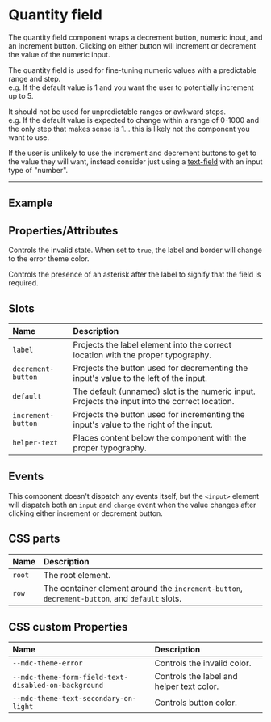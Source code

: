
<PageSection>

# Quantity field

The quantity field component wraps a decrement button, numeric input, and an increment button. Clicking on either button will increment or decrement the value of the numeric input.

The quantity field is used for fine-tuning numeric values with a predictable range and step.  
e.g. If the default value is 1 and you want the user to potentially increment up to 5.

It should not be used for unpredictable ranges or awkward steps.  
e.g. If the default value is expected to change within a range of 0-1000 and the only step that makes sense is 1... this is likely not the component you want to use.

If the user is unlikely to use the increment and decrement buttons to get to the value they will want, instead consider just using a [text-field](?path=/story/components-text-field--default) with an input type of "number".

</PageSection>

---

<PageSection>

## Example

<LiveDemo layout="column" codeHtml={QuantityFieldDefaultHtml()}>
  <QuantityFieldDemo/>
</LiveDemo>

</PageSection>

<PageSection>

## Properties/Attributes

<PropertyDef name="invalid" type="boolean" defaultValue="false">

Controls the invalid state. When set to `true`, the label and border will change to the error theme color.
  
</PropertyDef>

<PropertyDef name="required" type="boolean" defaultValue="false">

Controls the presence of an asterisk after the label to signify that the field is required.

</PropertyDef>

</PageSection>

<PageSection>

## Slots

| Name                           | Description
| :------------------------------| :----------------
| `label`                        | Projects the label element into the correct location with the proper typography.
| `decrement-button`             | Projects the button used for decrementing the input's value to the left of the input.
| `default`                      | The default (unnamed) slot is the numeric input. Projects the input into the correct location.
| `increment-button`             | Projects the button used for incrementing the input's value to the right of the input.
| `helper-text`                  | Places content below the component with the proper typography.

</PageSection>

<PageSection>

## Events

This component doesn't dispatch any events itself, but the `<input>` element will dispatch both an `input` and `change` event when the value changes
after clicking either increment or decrement button.

</PageSection>

<PageSection>

## CSS parts

| Name                                   | Description
| :--------------------------------------| :---------------
| `root`                                 | The root element.
| `row`                                  | The container element around the `increment-button`, `decrement-button`, and `default` slots.

</PageSection>

<PageSection>

## CSS custom Properties

| Name                                                       | Description
| :----------------------------------------------------------| :---------------
| `--mdc-theme-error`                                        | Controls the invalid color.
| `--mdc-theme-form-field-text-disabled-on-background`       | Controls the label and helper text color.
| `--mdc-theme-text-secondary-on-light`                      | Controls button color.

</PageSection>
